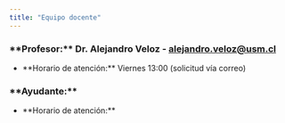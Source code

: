 ```yaml
---
title: "Equipo docente"
---
```


### \*\*Profesor:\*\* Dr. Alejandro Veloz - [alejandro.veloz\@usm.cl](mailto:alejandro.veloz@usm.cl)

-   \*\*Horario de atención:\*\* Viernes 13:00 (solicitud vía correo)

### \*\*Ayudante:\*\*

-   \*\*Horario de atención:\*\*